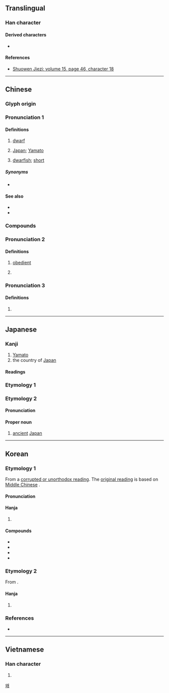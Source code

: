 {{character info}}
==Translingual==

===Han character===
{{Han char|rn=9|rad=人|as=08|sn=10|four=22244|canj=OHDV|ids=⿰亻委}}

====Derived characters====
* {{l|mul|[[䔀]], [[𬕥]]}}

====References====
{{Han ref|kx=0109.060|dkj=00796|dj=0232.040|hdz=10179.080|uh=502D}}
* [http://kanji.zinbun.kyoto-u.ac.jp/db-machine/toho/html/A0200003.html Shuowen Jiezi: volume 15, page 46, character 18]

----

==Chinese==
{{zh-forms}}

===Glyph origin===
{{Han etym}}

===Pronunciation 1===
{{zh-pron
|m=wō
|c=wo1
|h=pfs=
|md=
|mn=e
|w=2u
|ma=Zh-wō.oga
|mc=2
|oc=1
|cat=n,a,pn
}}

====Definitions====
{{zh-hanzi}}

# {{rfv-sense|zh}} [[dwarf]]
# {{lb|zh|historical|now|pejorative}} [[Japan]]; [[Yamato]]
# {{rfv-sense|zh}} [[dwarfish]]; [[short]]

=====Synonyms=====
* {{s|Japan}}
{{zh-syn-saurus|日本}}

====See also====
* {{zh-l|大和}}
* {{zh-l|日本}}

===Compounds===
{{zh-der|倭刀|倭子|倭寇|倭瓜|倭遲|老倭瓜}}

===Pronunciation 2===
{{zh-pron
|m=wēi
|c=wai1,wai2
|mc=1
|oc=3
|cat=
}}

====Definitions====
{{zh-hanzi}}

# {{rfv-sense|zh}} {{lb|zh|archaic}} [[obedient]]
# {{zh-used in|倭遲|dot=,}} {{zh-alt-form|逶迤|[[winding]]; [[meandering]]|nocap=y}}

===Pronunciation 3===
{{zh-pron
|m=wǒ
|c=wo2
|mc=3
|oc=2
|cat=
}}

====Definitions====
{{zh-hanzi}}

# {{zh-only|倭墮髻|a hairstyle for women that was popular during the {{w|Han Dynasty}} in which the hair was gathered up in a lopsided bun}}

----

==Japanese==

===Kanji===
{{ja-kanji|grade=n|rs=人08}}

# [[Yamato]]
# the country of [[Japan]]

====Readings====
{{ja-readings
|goon=い<ゐ, わ
|kanon=い<ゐ, わ
|kun=やまと-, したが-う
}}

===Etymology 1===
{{ja-kanjitab|やまと|yomi=k}}
{{ja-see|大和}}

===Etymology 2===
{{ja-kanjitab|わ|yomi=o}}

====Pronunciation====
{{ja-pron|わ|y=o}}

====Proper noun====
{{ja-pos|proper|わ}}

# [[ancient]] [[Japan]]

----

==Korean==

===Etymology 1===
From a [[속음|corrupted or unorthodox reading]]. The [[본음|original reading]] is {{ko-l|와}} based on [[Middle Chinese]] {{ltc-l|倭|id=2}}.

{{collapse|
* {{hanja-dongguk|ᅙᅪᆼ|qwa}}
* {{hanja-hunmong|와|wa|人類#중04A}}
|Historical readings
|bg=#FFFFFF}}

====Pronunciation====
{{ko-hanja-pron|왜|wɛ}}

====Hanja====
{{ko-hanja-search}}
{{ko-hanja|왜나라|왜}}

# {{hanja form of|왜|[[ancient]] [[Japan]], [[Yamato]]}}

====Compounds====
{{der-top|Compounds}}
* {{ko-l|왜국||[[ancient]] [[Japan]], [[Yamato]]; {{q|derogatory}} [[Japan]]|倭國}}
* {{ko-l|왜색|{{q|derogatory}} [[Japanese]] [[style]]|倭色}}
* {{ko-l|왜구|[[wokou]]|倭寇}}
* {{ko-l|^임진왜란|[[w:Japanese invasions of Korea|Japanese invasions of Korea]]|壬辰倭亂}}
{{der-bottom}}

===Etymology 2===
From {{der|ko|ltc|-}} {{ltc-l|倭|id=1}}.

{{collapse|
* {{hanja-dongguk|ᅙᅱᆼ|qwi}}
|Historical readings
|bg=#FFFFFF}}

====Hanja====
{{ko-hanja|柔順|유순할|위}}

# {{lb|ko|literary Chinese}} {{hanja form of|위|[[docile]], [[obedient]]}}

===References===
* {{R:hanjadoc|387}}

[[Category:Hanja readings|왜]]

----

==Vietnamese==

===Han character===
{{vi-readings|reading=[[uy]], [[oải]], [[nuỵ]], [[oa]]|rs=人08}}

# {{rfdef|vi|sort=人08}}